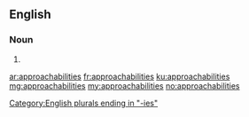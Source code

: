 ==English==

===Noun===
{{head|en|plural}}

# {{plural of|approachability|lang=en}}

[[Category:English plurals ending in "-ies"]]

[[ar:approachabilities]]
[[fr:approachabilities]]
[[ku:approachabilities]]
[[mg:approachabilities]]
[[my:approachabilities]]
[[no:approachabilities]]